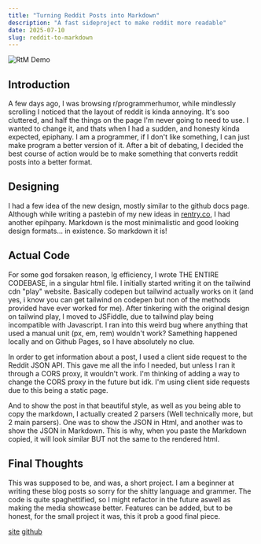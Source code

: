 ```yaml
---
title: "Turning Reddit Posts into Markdown"
description: "A fast sideproject to make reddit more readable"
date: 2025-07-10
slug: reddit-to-markdown
---
```

![RtM Demo](/rtmdemo.png)
## Introduction
A few days ago, I was browsing r/programmerhumor, while mindlessly scrolling I noticed that the layout of reddit is kinda annoying.
It's soo cluttered, and half the things on the page I'm never going to need to use. I wanted to change it, and thats when I had a sudden, and honesty kinda expected, epiphany. I am a programmer, if I don't like something, I can just make program a better version of it. After a bit of debating, I decided the best course of action would be to make something that converts reddit posts into a better format. 

## Designing
I had a few idea of the new design, mostly similar to the github docs page. 
Although while writing a pastebin of my new ideas in [rentry.co](https://rentry.co), I had another epihpany. Markdown is the most minimalistic and good looking design formats... in existence. So markdown it is! 

## Actual Code
For some god forsaken reason, Ig efficiency, I wrote THE ENTIRE CODEBASE, in a singular html file. I initially started writing it on
the tailwind cdn "play" website. Basically codepen but tailwind actually works on it (and yes, i know you can get tailwind on codepen but non of the methods provided have ever worked for me). After tinkering with the original design on tailwind play, I moved to JSFiddle, due to tailwind play being incompatible with Javascript. 
I ran into this weird bug where anything that used a manual unit (px, em, rem) wouldn't work? Samething happened locally and on Github Pages, so I have absolutely no clue.

In order to get information about a post, I used a client side request to the Reddit JSON API. This gave me all the info I needed, but unless I ran it through a CORS proxy, it wouldn't work. I'm thinking of adding a way to change the CORS proxy in the future but idk. I'm using client side requests due to this being a static page. 

And to show the post in that beautiful style, as well as you being able to copy the markdown, I actually created 2 parsers (Well technically more, but 2 main parsers). One was to show the JSON in Html, and another was to show the JSON in Markdown. This is why, when you paste the Markdown copied, it will look similar BUT not the same to the rendered html. 

## Final Thoughts
This was supposed to be, and was, a short project. I am a beginner at writing these blog posts so sorry for the shitty language and grammer. The code is quite spaghettified, so I might refactor in the future aswell as making the media showcase better. 
Features can be added, but to be honest, for the small project it was, this it prob a good final piece. 

[site](https://aunchers.github.io/RedditToMarkdown) [github](https://github.com/aunchers/RedditToMarkdown/)


